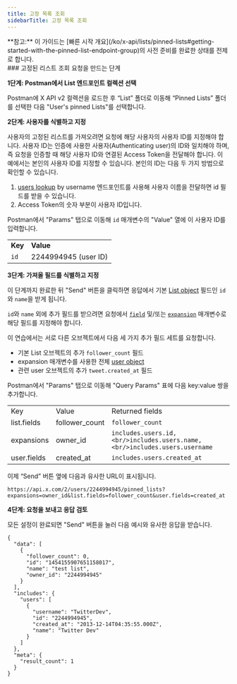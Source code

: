 ```yaml
---
title: 고정 목록 조회
sidebarTitle: 고정 목록 조회
---
```



<Note>
  **참고:** 이 가이드는 [빠른 시작 개요](/ko/x-api/lists/pinned-lists#getting-started-with-the-pinned-list-endpoint-group)의 사전 준비를 완료한 상태를 전제로 합니다.
</Note>

<div id="steps-to-build-a-pinned-list-lookup-request">
  ### 고정된 리스트 조회 요청을 만드는 단계
</div>

**1단계: Postman에서 List 엔드포인트 컬렉션 선택**

Postman에 X API v2 컬렉션을 로드한 후 “List” 폴더로 이동해 “Pinned Lists” 폴더를 선택한 다음 "User's pinned Lists"를 선택합니다.
 

**2단계: 사용자를 식별하고 지정**

사용자의 고정된 리스트를 가져오려면 요청에 해당 사용자의 사용자 ID를 지정해야 합니다. 사용자 ID는 인증에 사용한 사용자(Authenticating user)의 ID와 일치해야 하며, 즉 요청을 인증할 때 해당 사용자 ID와 연결된 Access Token을 전달해야 합니다. 이 예에서는 본인의 사용자 ID를 지정할 수 있습니다. 본인의 ID는 다음 두 가지 방법으로 확인할 수 있습니다.

1. [users lookup](/ko/x-api/users/lookup/introduction) by username 엔드포인트를 사용해 사용자 이름을 전달하면 id 필드를 받을 수 있습니다.
2. Access Token의 숫자 부분이 사용자 ID입니다.

Postman에서 "Params" 탭으로 이동해 `id` 매개변수의 "Value" 열에 이 사용자 ID를 입력합니다.

|     |     |
| :--- | :--- |
| **Key** | **Value** |
| `id` | 2244994945 (user ID) |

**3단계: 가져올 필드를 식별하고 지정**

이 단계까지 완료한 뒤 "Send" 버튼을 클릭하면 응답에서 기본 [List object](/ko/x-api/fundamentals/data-dictionary#list) 필드인 `id`와 `name`을 받게 됩니다.

`id`와 `name` 외에 추가 필드를 받으려면 요청에서 [`field`](/ko/x-api/fundamentals/fields) 및/또는 [`expansion`](/ko/x-api/fundamentals/expansions) 매개변수로 해당 필드를 지정해야 합니다.

이 연습에서는 서로 다른 오브젝트에서 다음 세 가지 추가 필드 세트를 요청합니다.

- 기본 List 오브젝트의 추가 `follower_count` 필드
- expansion 매개변수를 사용한 전체 [user object](/ko/x-api/fundamentals/data-dictionary#user)
- 관련 user 오브젝트의 추가 `tweet.created_at` 필드

Postman에서 "Params" 탭으로 이동해 "Query Params" 표에 다음 key:value 쌍을 추가합니다.

|     |     |     |
| :--- | :--- | :--- |
| Key | Value | Returned fields |
| list.fields | follower\_count | `follower_count` |
| expansions | owner\_id | `includes.users.id,  <br/>includes.users.name,  <br/>includes.users.username` |
| user.fields | created\_at | `includes.users.created_at` |

이제 “Send” 버튼 옆에 다음과 유사한 URL이 표시됩니다.

`https://api.x.com/2/users/2244994945/pinned_lists?expansions=owner_id&list.fields=follower_count&user.fields=created_at`

**4단계: 요청을 보내고 응답 검토**

모든 설정이 완료되면 "Send" 버튼을 눌러 다음 예시와 유사한 응답을 받습니다.

```
{
  "data": [
    {
      "follower_count": 0,
      "id": "1454155907651158017",
      "name": "test list",
      "owner_id": "2244994945"
    }
  ],
  "includes": {
    "users": [
      {
        "username": "TwitterDev",
        "id": "2244994945",
        "created_at": "2013-12-14T04:35:55.000Z",
        "name": "Twitter Dev"
      }
    ]
  },
  "meta": {
    "result_count": 1
  }
}
```